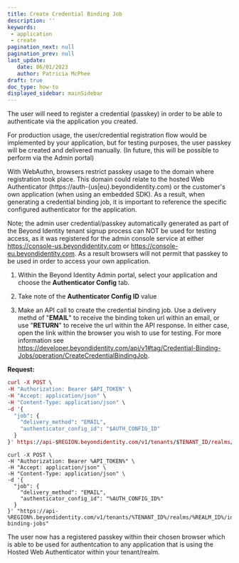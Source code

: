 ```yaml
---
title: Create Credential Binding Job
description: ''
keywords: 
 - application
 - create
pagination_next: null
pagination_prev: null
last_update: 
   date: 06/01/2023
   author: Patricia McPhee
draft: true
doc_type: how-to
displayed_sidebar: mainSidebar
---
```


The user will need to register a credential (passkey) in order to be able to authenticate via the application you created. 

For production usage, the user/credential registration flow would be implemented by your application, but for testing purposes, the user passkey will be created and delivered manually. (In future, this will be possible to perform via the Admin portal)

With WebAuthn, browsers restrict passkey usage to the domain where registration took place. This domain could relate to the hosted Web Authenticator (https://auth-{us|eu}.beyondidentity.com) or the customer's own application (when using an embedded SDK). As a result, when generating a credential binding job, it is important to reference the specific configured authenticator for the application.

Note; the admin user credential/passkey automatically generated as part of the Beyond Identity tenant signup process can NOT be used for testing access, as it was registered for the admin console service at either https://console-us.beyondidentity.com or https://console-eu.beyondidentity.com. As a result browsers will not permit that passkey to be used in order to access your own application.

 1. Within the Beyond Identity Admin portal, select your application and choose the **Authenticator Config** tab.

 2. Take note of the **Authenticator Config ID** value

 3. Make an API call to create the credential binding job. Use a delivery methd of "**EMAIL**" to receive the binding token url within an email, or use "**RETURN**" to receive the url within the API response. In either case, open the link within the browser you wish to use for testing. For more information see https://developer.beyondidentity.com/api/v1#tag/Credential-Binding-Jobs/operation/CreateCredentialBindingJob.

**Request:**

```mac tab
curl -X POST \
-H "Authorization: Bearer $API_TOKEN" \
-H "Accept: application/json" \
-H "Content-Type: application/json" \
-d '{
  "job": {
    "delivery_method": "EMAIL",
    "authenticator_config_id": "$AUTH_CONFIG_ID"
  }
}' https://api-$REGION.beyondidentity.com/v1/tenants/$TENANT_ID/realms/$REALM_ID/identities/$IDENTITY_ID/credential-binding-jobs
```
```win tab
curl -X POST \
-H "Authorization: Bearer %API_TOKEN%" \
-H "Accept: application/json" \
-H "Content-Type: application/json" \
-d '{
  "job": {
    "delivery_method": "EMAIL",
    "authenticator_config_id": "%AUTH_CONFIG_ID%"
  }
}' "https://api-%REGION%.beyondidentity.com/v1/tenants/%TENANT_ID%/realms/%REALM_ID%/identities/%IDENTITY_ID%/credential-binding-jobs"
```


 The user now has a registered passkey within their chosen browser which is able to be used for authentcation to any application that is using the Hosted Web Authenticator within your tenant/realm.